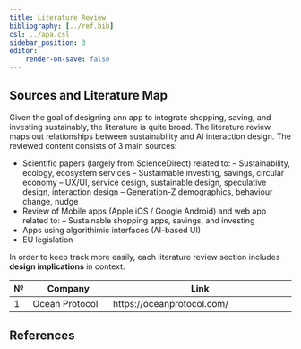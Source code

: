 ```yaml
---
title: Literature Review
bibliography: [../ref.bib]
csl: ../apa.csl
sidebar_position: 3
editor:
    render-on-save: false
---
```


```{=mdx}
import Figure from '/src/components/Figure'
import Literature from '/research/images/literature.png'
```

## Sources and Literature Map

Given the goal of designing ann app to integrate shopping, saving, and investing sustainably, the literature is quite broad. The literature review maps out relationships between sustainability and AI interaction design. The reviewed content consists of 3 main sources:

- Scientific papers (largely from ScienceDirect) related to:
-- Sustainability, ecology, ecosystem services
-- Sustaimable investing, savings, circular economy
-- UX/UI, service design, sustainable design, speculative design, interaction design
-- Generation-Z demographics, behaviour change, nudge 
- Review of Mobile apps (Apple iOS / Google Android) and web app related to: 
-- Sustainable shopping apps, savings, and investing
- Apps using algorithimic interfaces (AI-based UI)
- EU legislation

In order to keep track more easily, each literature review section includes **design implications** in context.

| №   | Company                                                                       | Link                                     |
| --- | ------------------- | ------------------------------------------- |
| 1   | Ocean Protocol         | https://oceanprotocol.com/     |



```{=mdx}
<Figure caption="Select example papers from the Literature Review" src={Literature} />
```

## References